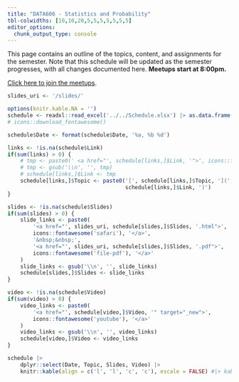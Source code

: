 ```yaml
---
title: "DATA606 - Statistics and Probability"
tbl-colwidths: [10,10,20,5,5,5,5,5,5,5]
editor_options: 
  chunk_output_type: console
---
```


This page contains an outline of the topics, content, and assignments for the semester.
Note that this schedule will be updated as the semester progresses, with all changes documented here. **Meetups start at 8:00pm.**

[Click here to join the meetups](https://us02web.zoom.us/j/82211588219?pwd=NufjffoPm9BTE05ClrmqFaogM9Rdtr.1).

```r
slides_uri <- '/slides/'

options(knitr.kable.NA = '')
schedule <- readxl::read_excel('../../Schedule.xlsx') |> as.data.frame()
# icons::download_fontawesome()

schedule$Date <- format(schedule$Date, '%a, %b %d')

links <- !is.na(schedule$Link)
if(sum(links) > 0) {
	# tmp <- paste0(' <a href="', schedule[links,]$Link, '">', icons::fontawesome('readme'), '</a>')
	# tmp <- gsub('\\n', '', tmp)
	# schedule[links,]$Link <- tmp
	schedule[links,]$Topic <- paste0('[', schedule[links,]$Topic, '](',
									 schedule[links,]$Link, ')')
}

slides <- !is.na(schedule$Slides)
if(sum(slides) > 0) {
	slide_links <- paste0(
		'<a href="', slides_uri, schedule[slides,]$Slides, '.html">', 
		icons::fontawesome('safari'), '</a>',
		'&nbsp;&nbsp;',
		'<a href="', slides_uri, schedule[slides,]$Slides, '.pdf">', 
		icons::fontawesome('file-pdf'), '</a>'
	)
	slide_links <- gsub('\\n', '', slide_links)
	schedule[slides,]$Slides <- slide_links
}

video <- !is.na(schedule$Video)
if(sum(video) > 0) {
	video_links <- paste0(
		'<a href="', schedule[video,]$Video, '" target="_new">',
		icons::fontawesome('youtube'), '</a>'
	)
	video_links <- gsub('\\n', '', video_links)
	schedule[video,]$Video <- video_links
}

schedule |>
	dplyr::select(Date, Topic, Slides, Video) |>
	knitr::kable(align = c('l', 'l', 'c', 'c'), escale = FALSE) #|> kableExtra::kable_styling(full_width = FALSE)
```



